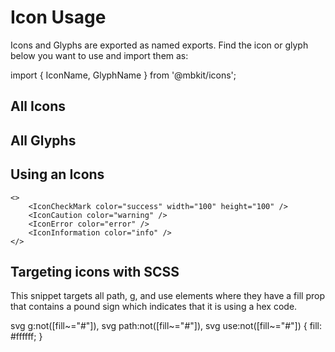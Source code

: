 # Icon Usage

Icons and Glyphs are exported as named exports. Find the icon or glyph below you want to use and import them as: 

<EditorOnly language="jsx">import { IconName, GlyphName } from '@mbkit/icons';</EditorOnly>

## All Icons

<RenderOnly>
    <AllIconsExample />
</RenderOnly>

## All Glyphs

<RenderOnly>
    <AllGlyphsExample />
</RenderOnly>

## Using an Icons

```tsx
<>
    <IconCheckMark color="success" width="100" height="100" />
    <IconCaution color="warning" />
    <IconError color="error" />
    <IconInformation color="info" />
</>
```

## Targeting icons with SCSS 

This snippet targets all path, g, and use elements where they have a fill prop that contains a pound sign which indicates that it is using a hex code. 

<EditorOnly language="scss">
    svg g:not([fill~="#"]),
    svg path:not([fill~="#"]),
    svg use:not([fill~="#"]) { 
        fill: #ffffff;
    }
</EditorOnly>
